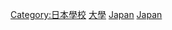 {{Catnav|頁面分類|各種主題的頁面分類|按國家分類|各國組織|各國大學}}
{{Catnav|頁面分類|各種主題的頁面分類|按國家分類|各國教育|日本教育}}
{{Catnav|頁面分類|各種主題的頁面分類|按國家分類|各國教育|各國大學}}
{{Catnav|頁面分類|人类社会|组织|各國組織|各國大學}}
{{Commons category|Universities and colleges in Japan}}

[[Category:日本學校|Category:日本學校]]
[[Category:日本高等教育|大學]]
[[Category:各國大學|Japan]]
[[Category:亞洲大專院校|Japan]]